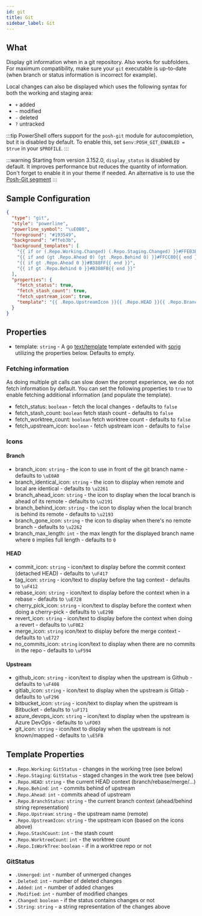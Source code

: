 ```yaml
---
id: git
title: Git
sidebar_label: Git
---
```


## What

Display git information when in a git repository. Also works for subfolders. For maximum compatibility,
make sure your `git` executable is up-to-date (when branch or status information is incorrect for example).

Local changes can also be displayed which uses the following syntax for both the working and staging area:

- `+` added
- `~` modified
- `-` deleted
- `?` untracked

:::tip
PowerShell offers support for the `posh-git` module for autocompletion, but it is disabled by default.
To enable this, set `$env:POSH_GIT_ENABLED = $true` in your `$PROFILE`.
:::

:::warning
Starting from version 3.152.0, `display_status` is disabled by default.
It improves performance but reduces the quantity of information. Don't forget to enable it in your theme if needed.
An alternative is to use the [Posh-Git segment][poshgit]
:::

## Sample Configuration

```json
{
  "type": "git",
  "style": "powerline",
  "powerline_symbol": "\uE0B0",
  "foreground": "#193549",
  "background": "#ffeb3b",
  "background_templates": [
    "{{ if or (.Repo.Working.Changed) (.Repo.Staging.Changed) }}#FFEB3B{{ end }}",
    "{{ if and (gt .Repo.Ahead 0) (gt .Repo.Behind 0) }}#FFCC80{{ end }}",
    "{{ if gt .Repo.Ahead 0 }}#B388FF{{ end }}",
    "{{ if gt .Repo.Behind 0 }}#B388FB{{ end }}"
  ],
  "properties": {
    "fetch_status": true,
    "fetch_stash_count": true,
    "fetch_upstream_icon": true,
    "template": "{{ .Repo.UpstreamIcon }}{{ .Repo.HEAD }}{{ .Repo.BranchStatus }}{{ if .Repo.Working.Changed }} \uF044 {{ .Repo.Working.String }}{{ end }}{{ if and (.Repo.Working.Changed) (.Repo.Staging.Changed) }} |{{ end }}{{ if .Repo.Staging.Changed }} \uF046 {{ .Repo.Staging.String }}{{ end }}{{ if gt .Repo.StashCount 0 }} \uF692 {{ .Repo.StashCount }}{{ end }}"
  }
}
```

## Properties

- template: `string` - A go [text/template][go-text-template] template extended with [sprig][sprig] utilizing the
properties below. Defaults to empty.

### Fetching information

As doing multiple git calls can slow down the prompt experience, we do not fetch information by default.
You can set the following properties to `true` to enable fetching additional information (and populate the template).

- fetch_status: `boolean` - fetch the local changes - defaults to `false`
- fetch_stash_count: `boolean` fetch stash count - defaults to `false`
- fetch_worktree_count: `boolean` fetch worktree count - defaults to `false`
- fetch_upstream_icon: `boolean` - fetch upstream icon - defaults to `false`

### Icons

#### Branch

- branch_icon: `string` - the icon to use in front of the git branch name - defaults to `\uE0A0 `
- branch_identical_icon: `string` - the icon to display when remote and local are identical - defaults to `\u2261`
- branch_ahead_icon: `string` - the icon to display when the local branch is ahead of its remote - defaults to `\u2191`
- branch_behind_icon: `string` - the icon to display when the local branch is behind its remote - defaults to `\u2193`
- branch_gone_icon: `string` - the icon to display when there's no remote branch - defaults to `\u2262`
- branch_max_length: `int` - the max length for the displayed branch name where `0` implies full length - defaults to `0`

#### HEAD

- commit_icon: `string` - icon/text to display before the commit context (detached HEAD) - defaults to `\uF417`
- tag_icon: `string` - icon/text to display before the tag context - defaults to `\uF412`
- rebase_icon: `string` - icon/text to display before the context when in a rebase - defaults to `\uE728 `
- cherry_pick_icon: `string` - icon/text to display before the context when doing a cherry-pick - defaults to `\uE29B `
- revert_icon: `string` - icon/text to display before the context when doing a revert - defaults to `\uF0E2 `
- merge_icon: `string` icon/text to display before the merge context - defaults to `\uE727 `
- no_commits_icon: `string` icon/text to display when there are no commits in the repo - defaults to `\uF594 `

#### Upstream

- github_icon: `string` - icon/text to display when the upstream is Github - defaults to `\uF408 `
- gitlab_icon: `string` - icon/text to display when the upstream is Gitlab - defaults to `\uF296 `
- bitbucket_icon: `string` - icon/text to display when the upstream is Bitbucket - defaults to `\uF171 `
- azure_devops_icon: `string` - icon/text to display when the upstream is Azure DevOps - defaults to `\uFD03 `
- git_icon: `string` - icon/text to display when the upstream is not known/mapped - defaults to `\uE5FB `

## Template Properties

- `.Repo.Working`: `GitStatus` - changes in the working tree (see below)
- `.Repo.Staging`: `GitStatus` - staged changes in the work tree (see below)
- `.Repo.HEAD`: `string` - the current HEAD context (branch/rebase/merge/...)
- `.Repo.Behind`: `int` - commits behind of upstream
- `.Repo.Ahead`: `int` - commits ahead of upstream
- `.Repo.BranchStatus`: `string` - the current branch context (ahead/behind string representation)
- `.Repo.Upstream`: `string` - the upstream name (remote)
- `.Repo.UpstreamIcon`: `string` - the upstream icon (based on the icons above)
- `.Repo.StashCount`: `int` - the stash count
- `.Repo.WorktreeCount`: `int` - the worktree count
- `.Repo.IsWorkTree`: `boolean` - if in a worktree repo or not

### GitStatus

- `.Unmerged`: `int` - number of unmerged changes
- `.Deleted`: `int` - number of deleted changes
- `.Added`: `int` - number of added changes
- `.Modified`: `int` - number of modified changes
- `.Changed`: `boolean` - if the status contains changes or not
- `.String`: `string` - a string representation of the changes above

[poshgit]: /docs/poshgit
[go-text-template]: https://golang.org/pkg/text/template/
[sprig]: https://masterminds.github.io/sprig/
